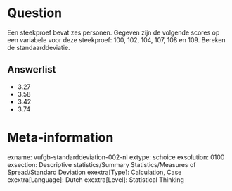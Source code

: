 Question
========
Een steekproef bevat zes personen. Gegeven zijn de volgende scores op een variabele voor deze steekproef: 100, 102, 104, 107, 108 en 109. Bereken de standaarddeviatie.

Answerlist
----------
* 3.27
* 3.58
* 3.42
* 3.74

Meta-information
================
exname: vufgb-standarddeviation-002-nl
extype: schoice
exsolution: 0100
exsection: Descriptive statistics/Summary Statistics/Measures of Spread/Standard Deviation
exextra[Type]: Calculation, Case
exextra[Language]: Dutch
exextra[Level]: Statistical Thinking
